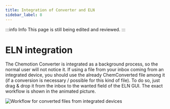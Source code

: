 ```yaml
---
title: Integration of Converter and ELN
sidebar_label: 8
---
```


:::info Info
This page is still being edited and reviewed.
:::

# ELN integration

The Chemotion Converter is integrated as a background process, so the normal user will not notice it.
If using a file from your inbox coming from an integrated device, you should use the already ChemConverted file among it (if a conversion is necessary / possible for this kind of file).
To do so, just drag & drop it from the inbox to the wanted field of the ELN GUI.
The exact workflow is shown in the animated picture.

![Workflow for converted files from integrated devices](/img/converter/ConvertedFileFromDevice.gif)
